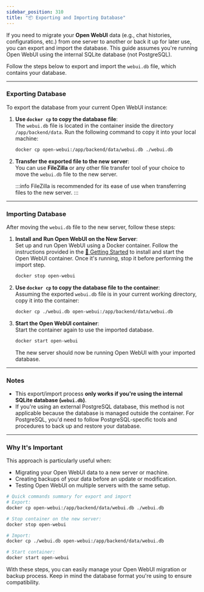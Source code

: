 ```yaml
---
sidebar_position: 310 
title: "📦 Exporting and Importing Database"
---
```



If you need to migrate your **Open WebUI** data (e.g., chat histories, configurations, etc.) from one server to another or back it up for later use, you can export and import the database. This guide assumes you're running Open WebUI using the internal SQLite database (not PostgreSQL).

Follow the steps below to export and import the `webui.db` file, which contains your database.

---

### Exporting Database

To export the database from your current Open WebUI instance:

1. **Use `docker cp` to copy the database file**:  
   The `webui.db` file is located in the container inside the directory `/app/backend/data`. Run the following command to copy it into your local machine:  
   ```bash
   docker cp open-webui:/app/backend/data/webui.db ./webui.db
   ```

2. **Transfer the exported file to the new server**:  
   You can use **FileZilla** or any other file transfer tool of your choice to move the `webui.db` file to the new server.

   :::info
   FileZilla is recommended for its ease of use when transferring files to the new server.
   :::

---

### Importing Database

After moving the `webui.db` file to the new server, follow these steps:

1. **Install and Run Open WebUI on the New Server**:  
   Set up and run Open WebUI using a Docker container. Follow the instructions provided in the [🚀 Getting Started](/getting-started) to install and start the Open WebUI container. Once it's running, stop it before performing the import step.
   ```bash
   docker stop open-webui
   ```

2. **Use `docker cp` to copy the database file to the container**:  
   Assuming the exported `webui.db` file is in your current working directory, copy it into the container:
   ```bash
   docker cp ./webui.db open-webui:/app/backend/data/webui.db
   ```

3. **Start the Open WebUI container**:  
   Start the container again to use the imported database.
   ```bash
   docker start open-webui
   ```

   The new server should now be running Open WebUI with your imported database.

---

### Notes

- This export/import process **only works if you're using the internal SQLite database (`webui.db`)**.
- If you're using an external PostgreSQL database, this method is not applicable because the database is managed outside the container. For PostgreSQL, you'd need to follow PostgreSQL-specific tools and procedures to back up and restore your database.

---

### Why It's Important

This approach is particularly useful when:

- Migrating your Open WebUI data to a new server or machine.
- Creating backups of your data before an update or modification.
- Testing Open WebUI on multiple servers with the same setup.

```bash
# Quick commands summary for export and import
# Export:
docker cp open-webui:/app/backend/data/webui.db ./webui.db

# Stop container on the new server:
docker stop open-webui

# Import:
docker cp ./webui.db open-webui:/app/backend/data/webui.db

# Start container:
docker start open-webui
```

With these steps, you can easily manage your Open WebUI migration or backup process. Keep in mind the database format you're using to ensure compatibility.